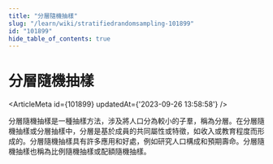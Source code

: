 ```yaml
---
title: "分層隨機抽樣"
slug: "/learn/wiki/stratifiedrandomsampling-101899"
id: "101899"
hide_table_of_contents: true
---
```



# 分層隨機抽樣

<ArticleMeta id={101899} updatedAt={'2023-09-26 13:58:58'} />
<div className='border-solid border-b border-t-0 my-4 border-[var(--ifm-color-gray-300)]' />

分層隨機抽樣是一種抽樣方法，涉及將人口分為較小的子羣，稱為分層。在分層隨機抽樣或分層抽樣中，分層是基於成員的共同屬性或特徵，如收入或教育程度而形成的。分層隨機抽樣具有許多應用和好處，例如研究人口構成和預期壽命。分層隨機抽樣也稱為比例隨機抽樣或配額隨機抽樣。
